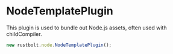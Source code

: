 # NodeTemplatePlugin

This plugin is used to bundle out Node.js assets, often used with childCompiler.

```js
new rustbolt.node.NodeTemplatePlugin();
```
